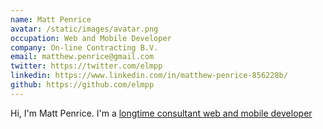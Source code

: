 ```yaml
---
name: Matt Penrice
avatar: /static/images/avatar.png
occupation: Web and Mobile Developer
company: On-line Contracting B.V.
email: matthew.penrice@gmail.com
twitter: https://twitter.com/elmpp
linkedin: https://www.linkedin.com/in/matthew-penrice-856228b/
github: https://github.com/elmpp
---
```


Hi, I'm Matt Penrice. I'm a [longtime consultant web and mobile developer](/blog/a-life-of-consulting)



